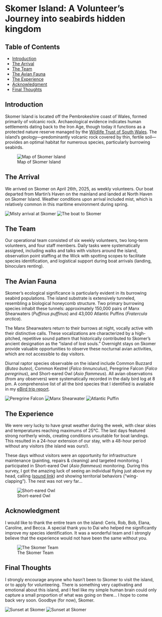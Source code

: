 # Skomer Island: A Volunteer's Journey into seabirds hidden kingdom

## Table of Contents
- [Introduction](#introduction)
- [The Arrival](#the-arrival)
- [The Team](#the-team)
- [The Avian Fauna](#the-avian-fauna)
- [The Experience](#the-experience)
- [Acknowledgment](#acknowledgment)
- [Final Thoughts](#final-thoughts)

## Introduction
Skomer Island is located off the Pembrokeshire coast of Wales, formed primarily of volcanic rock. Archaeological evidence indicates human settlements dating back to the Iron Age, though today it functions as a protected nature reserve managed by the [Wildlife Trust of South Wales](https://www.welshwildlife.org/). The island's geology—predominantly volcanic rock covered by thin, fertile soil—provides an optimal habitat for numerous species, particularly burrowing seabirds.

![Map of Skomer Island](Skomer_map.png)

## The Arrival
We arrived on Skomer on April 26th, 2025, as weekly volunteers. Our boat departed from Martin's Haven on the mainland and landed at North Haven on Skomer Island. Weather conditions upon arrival included mist, which is relatively common in this maritime environment during spring.

![Misty arrival at Skomer](mist.jpg)
![The boat to Skomer](boat.jpg)

## The Team
Our operational team consisted of six weekly volunteers, two long-term volunteers, and four staff members. Daily tasks were systematically assigned, including walks and talks with visitors around the island, observation point staffing at the Wick with spotting scopes to facilitate species identification, and logistical support during boat arrivals (landing, binoculars renting).

## The Avian Fauna
Skomer's ecological significance is particularly evident in its burrowing seabird populations. The island substrate is extensively tunneled, resembling a biological honeycomb structure. Two primary burrowing species inhabit these tunnels: approximately 150,000 pairs of Manx Shearwaters (*Puffinus puffinus*) and 43,000 Atlantic Puffins (*Fratercula arctica*).

The Manx Shearwaters return to their burrows at night, vocally active with their distinctive calls. These vocalizations are characterized by a high-pitched, repetitive sound pattern that historically contributed to Skomer's ancient designation as the "island of lost souls." Overnight stays on Skomer provide valuable opportunities to observe these nocturnal avian activities, which are not accessible to day visitors.

Diurnal raptor species observable on the island include Common Buzzard (*Buteo buteo*), Common Kestrel (*Falco tinnunculus*), Peregrine Falcon (*Falco peregrinus*), and Short-eared Owl (*Asio flammeus*). All avian observations (from any observers) were systematically recorded in the daily bird log at 8 pm. A comprehensive list of all the bird species that I identified is available in my [eBird trip report](https://ebird.org/tripreport/360210).

![Peregrine Falcon](peregrine.jpg)
![Manx Shearwater](manx.jpg)
![Atlantic Puffin](Puffin_NB.jpg)

## The Experience
We were very lucky to have great weather during the week, with clear skies and temperatures reaching maximums of 25°C. The last days featured strong northerly winds, creating conditions unsuitable for boat landings. This resulted in a 24-hour extension of our stay, with a 48-hour period without any visitors (the island was ours!).

These days without visitors were an opportunity for infrastructure maintenance (painting, repairs & cleaning) and targeted monitoring. I participated in Short-eared Owl (*Asio flammeus*) monitoring. During this survey, I got the amazing luck of seeing an individual flying just above my head, calling ([sound link](owl_call.mp3)) and showing territorial behaviors ("wing-clapping"). The nest was not very far...

![Short-eared Owl](owl.jpg)

## Acknowledgment
I would like to thank the entire team on the island: Ceris, Rob, Bob, Elana, Caroline, and Becca. A special thank you to Dai who helped me significantly improve my species identification. It was a wonderful team and I strongly believe that the experience would not have been the same without you.

![The Skomer Team](the_team.jpg)

## Final Thoughts
I strongly encourage anyone who hasn't been to Skomer to visit the island, or to apply for volunteering. There is something very captivating and emotional about this island, and I feel like my simple human brain could only capture a small proportion of what was going on there... I hope to come back very soon. Goodbye (for now), Skomer.

![Sunset at Skomer](skomer_sunset.jpg)
![Sunset at Skomer](skomer.jpg)